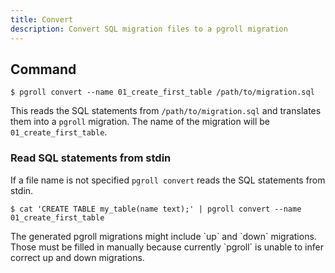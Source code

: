 ```yaml
---
title: Convert
description: Convert SQL migration files to a pgroll migration
---
```


## Command

```
$ pgroll convert --name 01_create_first_table /path/to/migration.sql
```

This reads the SQL statements from `/path/to/migration.sql` and translates them into a `pgroll` migration. The name of the migration will be `01_create_first_table`.

### Read SQL statements from stdin

If a file name is not specified `pgroll convert` reads the SQL statements from stdin.

```
$ cat 'CREATE TABLE my_table(name text);' | pgroll convert --name 01_create_first_table
```

<Warning>
The generated pgroll migrations might include `up` and `down` migrations. Those must be filled in manually because currently `pgroll` is unable to infer correct up and down migrations.
</Warning>
